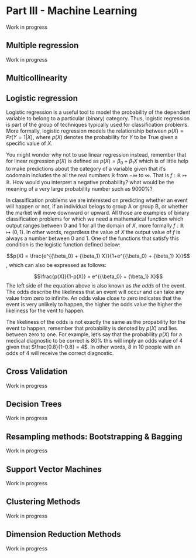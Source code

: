 # Part III - Machine Learning {#ML}

Work in progress

## Multiple regression {#multipleregression}

Work in progress

## Multicollinearity {#multicollinearity}

## Logistic regression {#logisticregression}

Logistic regression is a useful tool to model the probability of the dependent variable to belong to a particular (binary) category. Thus, logistic regression is part of the group of techniques typically used for classification problems. More formally, logistic regression models the relationship between $p(X) = Pr(Y=1|X)$, where $p(X)$ denotes the probability for $Y$ to be True given a specific value of $X$.

You might wonder why not to use linear regression instead, remember that for linear regression $p(X)$ is defined as $p(X) = {\beta_0} + {\beta_1} X$ which is of little help to make predictions about the category of a variable given that it's codomain includes the all the real numbers $\mathbb{R}$ from $-{\infty}$ to ${\infty}$. That is $f: \mathbb{R} \mapsto \mathbb{R}$. How would you interpret a negative probability? what would be the meaning of a very large probability number such as 9000%? 

In classification problems we are interested on predicting whether an event will happen or not, if an individual belogs to group A or group B, or whether the market will move downward or upward. All those are examples of binary classification problems for which we need a mathematical function which output ranges between 0 and 1 for all the domain of $X$, more formally $f: \mathbb{R} \mapsto (0,1)$. In other words, regardless the value of $X$ the output value of $f$ is always a number between 0 and 1. One of the functions that satisfy this condition is the logistic function defined below:

$$p(X) = \frac{e^{{\beta_0} + {\beta_1} X}}{1+e^{{\beta_0} + {\beta_1} X}}$$
, which can also be expressed as follows:

$$\frac{p(X)}{1-p(X)} = e^{{\beta_0} + {\beta_1} X}$$
The left side of the equation above is also known as *the odds* of the event. The odds describe the likeliness that an event will occur and can take any value from zero to infinite. An odds value close to zero indicates that the event is very unlikely to happen, the higher the odds value the higher the likeliness for the vent to happen.

The likeliness of the odds is not exactly the same as the propability for the event to happen, remember that probability is denoted by $p(X)$ and lies between zero to one. For example, let's say that the probability $p(X)$ for a medical diagnostic to be correct is 80% this will imply an odds value of 4 given that $\frac{0.8}{1-0.8} = 4$. In other words, 8 in 10 people with an odds of 4 will receive the correct diagnostic.

## Cross Validation {#crossvalidation}

Work in progress

## Decision Trees {#decisiontrees}

Work in progress

## Resampling methods: Bootstrapping & Bagging {#resamplingmethods}

Work in progress

## Support Vector Machines {#SVM}

Work in progress

## Clustering Methods {#clustering}

Work in progress

## Dimension Reduction Methods {#DRM}

Work in progress